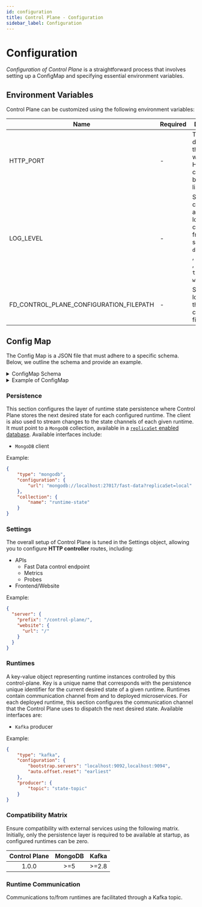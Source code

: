 ```yaml
---
id: configuration
title: Control Plane - Configuration
sidebar_label: Configuration
---
```



# Configuration

_Configuration of Control Plane_ is a straightforward process that involves setting up a ConfigMap and specifying essential environment variables.

## Environment Variables

Control Plane can be customized using the following environment variables:

| Name                                    | Required | Description                                                                                                                                                               | Default Value                              |
|-----------------------------------------|----------|---------------------------------------------------------------------------------------------------------------------------------------------------------------------------|--------------------------------------------|
| HTTP_PORT                               | -        | This variable determines the TCP port where the  ** HTTP controller **  binds its listener.                                                                               | 3000                                       |
| LOG_LEVEL                               | -        | Specify the centralized application log level, choosing from options such as  ` debug ` ,  ` error ` ,  ` fatal ` ,  ` info ` ,  ` silent ` ,  ` trace ` , or  ` warn ` . | `info`                                     |
| FD_CONTROL_PLANE_CONFIGURATION_FILEPATH | -        | Set the location of the configuration file.                                                                                                                               | ` ~/.fd/control-plane/configuration.json ` |
## Config Map

The Config Map is a JSON file that must adhere to a specific schema. Below, we outline the schema and provide an example.

<details><summary>ConfigMap Schema</summary>
<p>

```json
{
    "type": "object",
    "title": "Control Plane Configuration",
    "description": "Json schema for the control-plane configuration file. File is by default loaded at **~/.fd/control-plane/configuration.json**. Default location can be configured using the environment variable **FD\\_CONTROL_PLANE\\_CONFIGURATION\\_FILEPATH**.",
    "examples": [
        {
            "runtimes": {
                "runtime-1": {
                    "channels": {
                        "state": {
                            "type": "kafka",
                            "configuration": {
                                "bootstrap.servers": "localhost:9094",
                                "allow.auto.create.topics": "true"
                            },
                            "producer": {
                                "topic": "state"
                            }
                        }
                    }
                }
            },
            "persistence": {
                "type": "mongodb",
                "configuration": {
                    "url": "mongodb://localhost:27017/fast-data?replicaSet=local"
                },
                "collection": {
                    "name": "runtime-state"
                }
            }
        },
        {
            "runtimes": {
                "runtime-1": {
                    "channels": {
                        "state": {
                            "type": "kafka",
                            "configuration": {
                                "bootstrap.servers": "localhost:9094",
                                "allow.auto.create.topics": "true"
                            },
                            "producer": {
                                "topic": "state"
                            }
                        }
                    }
                },
                "runtime-2": {
                    "channels": {
                        "state": {
                            "type": "kafka",
                            "configuration": {
                                "bootstrap.servers": "{{KAFKA_BROKERS}}",
                                "client.id": "fd-tests.{{ENVIRONMENT_TO_DEPLOY}}.new-rtu-atm-0004-consumer",
                                "sasl.jaas.config": "org.apache.kafka.common.security.scram.ScramLoginModule required username=\"{{KAFKA_SASL_USERNAME}}\" password=\"{{KAFKA_SASL_PASSWORD}}\"",
                                "sasl.mechanism": "SCRAM-SHA-256",
                                "security.protocol": "SASL_SSL"
                            },
                            "producer": {
                                "topic": "state"
                            }
                        }
                    }
                }
            },
            "persistence": {
                "type": "mongodb",
                "configuration": {
                    "url": "{{MONGODB_URL}}"
                },
                "collection": {
                    "name": "state-collection"
                }
            },
            "settings": {
                "server": {
                    "prefix": "/control-plane/",
                    "apis": {
                        "controllers": {
                            "fast-data": "/my-awesome-controller"
                        }
                    },
                    "website": {
                        "url": "/__frontend/"
                    }
                }
            }
        }
    ],
    "required": [
        "persistence",
        "runtimes"
    ],
    "properties": {
        "runtimes": {
            "examples": [
                {
                    "runtime-1": {
                        "channels": {
                            "state": {
                                "type": "kafka",
                                "configuration": {
                                    "bootstrap.servers": "localhost:9094",
                                    "allow.auto.create.topics": "true"
                                },
                                "producer": {
                                    "topic": "state"
                                }
                            }
                        }
                    }
                }
            ],
            "type": "object",
            "description": "A key-value object representing runtime instances controlled by this control-plane. Key is a unique name that corresponds with the persistence unique identifier for the current desired state of a given runtime. Runtimes contain communication channel from and to deployed microservices.",
            "minProperties": 1,
            "additionalProperties": {
                "type": "object",
                "title": "Runtime",
                "required": [
                    "channels"
                ],
                "properties": {
                    "channels": {
                        "description": "Communication channels from and to deployed microservices composing this runtime",
                        "type": "object",
                        "required": [
                            "state"
                        ],
                        "properties": {
                            "state": {
                                "description": "Channel from control-plane to runtime deployed microservices used to convey the next desired state of the runtime. Used primarily to switch on and off service features.",
                                "title": "StateChannel",
                                "oneOf": [
                                    {
                                        "description": "Kafka client configuration for consumer, producer, or admin client",
                                        "title": "KafkaConnection",
                                        "examples": [
                                            {
                                                "type": "kafka",
                                                "configuration": {
                                                    "bootstrap.servers": "localhost:9092,localhost:9094",
                                                    "auto.offset.reset": "earliest"
                                                },
                                                "producer": {
                                                    "topic": "state-topic"
                                                }
                                            }
                                        ],
                                        "type": "object",
                                        "required": [
                                            "producer",
                                            "configuration"
                                        ],
                                        "properties": {
                                            "type": {
                                                "const": "kafka"
                                            },
                                            "configuration": {
                                                "type": "object",
                                                "description": "Kafka driver configurations. See <https://docs.confluent.io/platform/current/installation/configuration/producer-configs.html>",
                                                "required": [
                                                    "bootstrap.servers"
                                                ],
                                                "properties": {
                                                    "bootstrap.servers": {
                                                        "type": "string",
                                                        "description": "A list of host/port pairs to use for establishing the initial connection to the Kafka cluster. See <https://docs.confluent.io/platform/current/installation/configuration/producer-configs.html#bootstrap-servers>"
                                                    },
                                                    "client.id": {
                                                        "type": "string"
                                                    },
                                                    "security.protocol": {
                                                        "type": "string",
                                                        "enum": [
                                                            "PLAINTEXT",
                                                            "SSL",
                                                            "SASL_PLAINTEXT",
                                                            "SASL_SSL"
                                                        ]
                                                    },
                                                    "sasl.mechanism": {
                                                        "type": "string",
                                                        "enum": [
                                                            "PLAIN",
                                                            "SCRAM-SHA-256",
                                                            "SCRAM-SHA-512",
                                                            "OAUTHBEARER"
                                                        ]
                                                    },
                                                    "sasl.username": {
                                                        "type": "string"
                                                    },
                                                    "sasl.password": {
                                                        "type": "string"
                                                    },
                                                    "sasl.jaas.config": {
                                                        "type": "string"
                                                    },
                                                    "sasl.login.callback.handler.class": {
                                                        "type": "string"
                                                    },
                                                    "session.timeout.ms": {
                                                        "type": "integer"
                                                    },
                                                    "auto.offset.reset": {
                                                        "type": "string",
                                                        "enum": [
                                                            "earliest",
                                                            "latest"
                                                        ]
                                                    },
                                                    "allow.auto.create.topics": {
                                                        "type": "string",
                                                        "enum": [
                                                            "true",
                                                            "false"
                                                        ],
                                                        "default": "false"
                                                    },
                                                    "enable.auto.commit": {
                                                        "type": "string",
                                                        "enum": [
                                                            "true",
                                                            "false"
                                                        ],
                                                        "default": "true"
                                                    }
                                                },
                                                "additionalProperties": {
                                                    "type": "string"
                                                }
                                            },
                                            "producer": {
                                                "description": "Kafka producer specific configuration",
                                                "type": "object",
                                                "required": [
                                                    "topic"
                                                ],
                                                "properties": {
                                                    "topic": {
                                                        "description": "The name of the topic to send messages to",
                                                        "type": "string"
                                                    }
                                                }
                                            }
                                        }
                                    }
                                ]
                            },
                            "request": {
                                "description": "reserved keyword",
                                "title": "RequestChannel",
                                "$comment": "TBD: channel used by slave replicas to mirror user requests to master"
                            },
                            "feedback": {
                                "description": "reserved keyword",
                                "title": "FeedbackChannel",
                                "$comment": "TBD: channel used by runtime to inform control-plane of its status"
                            }
                        }
                    },
                    "configuration": {
                        "description": "reserved keyword",
                        "$comment": "TBD: here the fast-data config for the selected runtime"
                    }
                }
            }
        },
        "persistence": {
            "description": "Configuration of the persistence layer where control-plane stores the next desired state for each configured runtime. The client is also used to stream changes to the state channels of each given runtime.",
            "examples": [
                {
                    "type": "mongodb",
                    "configuration": {
                        "url": "mongodb://localhost:27017/fast-data?replicaSet=local"
                    },
                    "collection": {
                        "name": "runtime-state"
                    }
                }
            ],
            "oneOf": [
                {
                    "title": "MongodbConnection",
                    "type": "object",
                    "description": "interface of a mongodb connection which is generally accepted by fast-data",
                    "required": [
                        "collection",
                        "configuration"
                    ],
                    "properties": {
                        "type": {
                            "const": "mongodb"
                        },
                        "configuration": {
                            "description": "Mongodb driver configurations.",
                            "type": "object",
                            "required": [
                                "url"
                            ],
                            "properties": {
                                "url": {
                                    "description": "Mongodb connection string.",
                                    "type": "string"
                                },
                                "database": {
                                    "description": "Mongodb database to override default inferred by connection string.",
                                    "type": "string"
                                }
                            }
                        },
                        "collection": {
                            "type": "object",
                            "required": [
                                "name"
                            ],
                            "properties": {
                                "name": {
                                    "type": "string"
                                },
                                "updates": {
                                    "type": "object",
                                    "description": "When mongodb connection is direct, instead of a collection `watch` <https://www.mongodb.com/docs/manual/reference/method/db.collection.watch/>, the persistence layer polls the collection with a given `updates.millis` interval",
                                    "properties": {
                                        "millis": {
                                            "default": 2000,
                                            "type": "number"
                                        }
                                    }
                                }
                            },
                            "description": "Mongodb collection fine tunings."
                        }
                    }
                }
            ]
        },
        "settings": {
            "examples": [
                {
                    "server": {
                        "prefix": "/control-plane/"
                    }
                }
            ],
            "type": "object",
            "title": "Settings",
            "description": "Control-plane general settings.",
            "properties": {
                "server": {
                    "description": "HTTP server settings.",
                    "type": "object",
                    "title": "ServerConfig",
                    "properties": {
                        "prefix": {
                            "description": "Specifies the endpoint prefix for the HTTP server. All endpoints will be exposed under this prefix. For example, if the prefix is set to '/api/', the endpoint '/users' will be accessible as '/api/users'.",
                            "type": "string",
                            "pattern": "^/([^#?]+/)?$",
                            "default": "/"
                        },
                        "apis": {
                            "type": "object",
                            "description": "Configurations for api endpoints",
                            "properties": {
                                "probes": {
                                    "description": "Configurations for probes and metrics that are exposed by the service to allow k8s to perform healthcheck",
                                    "type": "object",
                                    "properties": {
                                        "prefix": {
                                            "description": "Specifies the probes prefix. It is appended to the overall HTTP server prefix, if any.",
                                            "type": "string",
                                            "pattern": "^/([^#?]+/)?$",
                                            "default": "/-/"
                                        },
                                        "metrics": {
                                            "description": "GET-only endpoint exposing Prometheus compliant metrics",
                                            "type": "string",
                                            "pattern": "^/([^#?]+/?)?$",
                                            "default": "/metrics"
                                        },
                                        "readiness": {
                                            "description": "Readiness probe returning either 200 or 503",
                                            "type": "string",
                                            "pattern": "^/([^#?]+/?)?$",
                                            "default": "/ready"
                                        },
                                        "healthcheck": {
                                            "description": "Health probe returning either 200 or 503",
                                            "type": "string",
                                            "pattern": "^/([^#?]+/?)?$",
                                            "default": "/healthz"
                                        }
                                    }
                                },
                                "controllers": {
                                    "description": "Configurations for controller apis",
                                    "type": "object",
                                    "properties": {
                                        "prefix": {
                                            "description": "Specifies the controllers prefix. It is appended to the overall HTTP server prefix, if any.",
                                            "type": "string",
                                            "pattern": "^/([^#?]+/)?$",
                                            "default": "/"
                                        },
                                        "fast-data": {
                                            "description": "JsonRPC endpoint that receives commands to alter a runtime state. Commands must conform with the <a href=\"https://git.tools.mia-platform.eu/platform/fast-data/control-plane/control-plane/-/blob/main/schemas/jsonrpc-request-2.0.schema.json\" target=\"_blank\">Json RPC</a>.",
                                            "type": "string",
                                            "pattern": "^/([^#?]+/?)?$",
                                            "default": "/fast-data"
                                        }
                                    }
                                }
                            }
                        },
                        "website": {
                            "description": "Configurations for the website static endpoint",
                            "type": "object",
                            "properties": {
                                "url": {
                                    "description": "Endpoint that serves the frontend static files",
                                    "type": "string",
                                    "pattern": "^/([^#?]+/)?$",
                                    "default": "/website/"
                                },
                                "root": {
                                    "description": "Folder where static files are located",
                                    "type": "string",
                                    "pattern": "^\\.?/([^#?]+/?)?$",
                                    "default": "./website"
                                }
                            }
                        }
                    }
                }
            }
        }
    }
}
```

</p>
</details>

<details><summary>Example of ConfigMap</summary>
<p>

```json
{
    "runtimes": {
        "runtime-1": {
            "channels": {
                "state": {
                    "type": "kafka",
                    "configuration": {
                        "bootstrap.servers": "localhost:9094",
                        "allow.auto.create.topics": "true"
                    },
                    "producer": {
                        "topic": "state"
                    }
                }
            }
        }
    },
    "persistence": {
        "type": "mongodb",
        "configuration": {
            "url": "mongodb://localhost:27017/fast-data?replicaSet=local"
        },
        "collection": {
            "name": "runtime-state"
        }
    },
    "settings": {
        "server": {
            "prefix": "/control-plane/",
            "apis": {
                "controllers": {
                    "fast-data": "/my-awesome-controller"
                }
            },
            "website": {
                "url": "/__frontend/"
            }
        }
    }
}
```

</p>
</details>

<Tabs>

<TabItem value="persistence" label="Persistence" default>

### Persistence

This section configures the layer of runtime state persistence where Control Plane stores the next desired state for each configured runtime.
The client is also used to stream changes to the state channels of each given runtime.
It must point to a `MongoDB` collection, available in a [`replicaSet` enabled database](https://www.mongodb.com/docs/manual/replication/). Available interfaces include:

- `MongoDB` client

Example:

```json
{
    "type": "mongodb",
    "configuration": {
        "url": "mongodb://localhost:27017/fast-data?replicaSet=local"
    },
    "collection": {
        "name": "runtime-state"
    }
}
```

</TabItem>

<TabItem value="settings" label="Settings">

### Settings

The overall setup of Control Plane is tuned in the Settings object, allowing you to configure **HTTP controller** routes, including:

- APIs
  - Fast Data control endpoint
  - Metrics
  - Probes
- Frontend/Website

Example:

```json
{
  "server": {
    "prefix": "/control-plane/",
    "website": {
      "url": "/"
    }
  }
}
```

</TabItem>

<TabItem value="runtimes" label="Runtimes">

### Runtimes

A key-value object representing runtime instances controlled by this control-plane.
Key is a unique name that corresponds with the persistence unique identifier for the current desired state of a given runtime.
Runtimes contain communication channel from and to deployed microservices.
For each deployed runtime, this section configures the communication channel that the Control Plane uses to dispatch the next desired state.
Available interfaces are:

- `Kafka` producer

Example:

```json
{
    "type": "kafka",
    "configuration": {
        "bootstrap.servers": "localhost:9092,localhost:9094",
        "auto.offset.reset": "earliest"
    },
    "producer": {
        "topic": "state-topic"
    }
}
```

</TabItem>

</Tabs>

### Compatibility Matrix

Ensure compatibility with external services using the following matrix. Initially, only the persistence layer is required to be available at startup, as configured runtimes can be zero.

| Control Plane | MongoDB | Kafka |
|:-------------:|:-------:|:-----:|
|     1.0.0     |  >=5    | >=2.8 |

### Runtime Communication

Communications to/from runtimes are facilitated through a Kafka topic.


